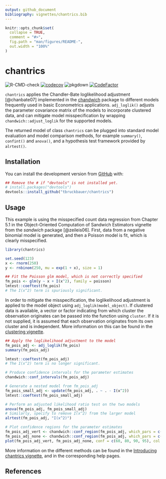 ```yaml
---
output: github_document
bibliography: vignettes/chantrics.bib
---
```


<!-- README.md is generated from README.Rmd. Please edit that file -->

```r
knitr::opts_chunk$set(
  collapse = TRUE,
  comment = "#>",
  fig.path = "man/figures/README-",
  out.width = "100%"
)
```

# chantrics

<!-- badges: start -->
![R-CMD-check](https://github.com/tbruckbauer/chantrics/workflows/R-CMD-check/badge.svg?branch=master)
[![codecov](https://codecov.io/gh/tbruckbauer/chantrics/branch/master/graph/badge.svg?token=EQQ177WODM)](https://codecov.io/gh/tbruckbauer/chantrics)
![pkgdown](https://github.com/tbruckbauer/chantrics/workflows/pkgdown/badge.svg)
[![CodeFactor](https://www.codefactor.io/repository/github/tbruckbauer/chantrics/badge?s=8292aacb6a947f6280b202c4f29e21e4510dce53)](https://www.codefactor.io/repository/github/tbruckbauer/chantrics)
<!-- badges: end -->

`chantrics` applies the Chandler-Bate loglikelihood adjustment [@chanbate07] implemented in the [chandwich](https://cran.r-project.org/package=chandwich) package to different models frequently used in basic Econometrics applications. `adj_loglik()` adjusts the parameter covariance matrix of the models to incorporate clustered data, and can mitigate model misspecification by wrapping `chandwich::adjust_loglik` for the supported models.

The returned model of class `chantrics` can be plugged into standard model evaluation and model comparison methods, for example `summary()`, `confint()` and `anova()`, and a hypothesis test framework provided by `alrtest()`.

## Installation

<!--You can install the released version of chantrics from [CRAN](https://CRAN.R-project.org) with:

```r
# install.packages("chantrics")
```
-->

You can install the development version from [GitHub](https://github.com/) with:

```r
## Remove the # if "devtools" is not installed yet.
# install.packages("devtools")
devtools::install_github("tbruckbauer/chantrics")
```
## Usage

This example is using the misspecified count data regression from Chapter 5.1 in the Object-Oriented Computation of Sandwich Estimators vignette from the *sandwich* package [@zeileis06]. First, data from a negative binomial model is generated, and then a Poisson model is fit, which is clearly misspecified.

```r
library(chantrics)

set.seed(123)
x <- rnorm(250)
y <- rnbinom(250, mu = exp(1 + x), size = 1)

## Fit the Poisson glm model, which is not correctly specified
fm_pois <- glm(y ~ x + I(x^2), family = poisson)
lmtest::coeftest(fm_pois)
# The I(x^2) term is spuriously significant.
```

In order to mitigate the misspecification, the loglikelihood adjustment is applied to the model object using `adj_loglik(model_object)`. If clustered data is available, a vector or factor indicating from which cluster the observation originates can be passed into the function using `cluster`. If it is not supplied, it is assumed that each observation originates from its own cluster and is independent. More information on this can be found in the [clustering vignette](https://chantrics.theobruckbauer.eu/articles/clustering-vignette.html).

```r
## Apply the loglikelihood adjustment to the model
fm_pois_adj <- adj_loglik(fm_pois)
summary(fm_pois_adj)

lmtest::coeftest(fm_pois_adj)
# The I(x^2) term is no longer significant.

# Produce confidence intervals for the parameter estimates
chandwich::conf_intervals(fm_pois_adj)

# Generate a nested model from fm_pois_adj
fm_pois_small_adj <- update(fm_pois_adj, . ~ . - I(x^2))
lmtest::coeftest(fm_pois_small_adj)

# Perform an adjusted likelihood ratio test on the two models
anova(fm_pois_adj, fm_pois_small_adj)
# Similarly, specify to remove I(x^2) from the larger model
alrtest(fm_pois_adj, "I(x^2)")

# Plot confidence regions for the parameter estimates
fm_pois_adj_vert <- chandwich::conf_region(fm_pois_adj, which_pars = c("x", "I(x^2)"))
fm_pois_adj_none <- chandwich::conf_region(fm_pois_adj, which_pars = c("x", "I(x^2)"), type = "none")
plot(fm_pois_adj_vert, fm_pois_adj_none, conf = c(60, 80, 90, 95), col = c("brown", "darkgreen"), lty = c(1, 2), lwd = 2.5)
```

More information on the different methods can be found in the [Introducing chantrics vignette](https://chantrics.theobruckbauer.eu/articles/chantrics-vignette.html), and in the corresponding help pages.



## References
